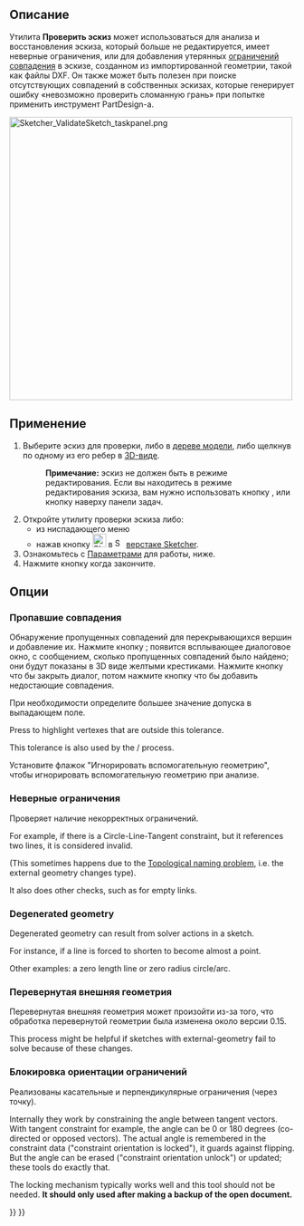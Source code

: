 <languages/>

{{Docnav/ru
|[[Sketcher_ReorientSketch/ru|Переориентировать эскиз]]
|[[Sketcher_MergeSketches/ru|Объединить эскизы]]
|[[Sketcher_Workbench/ru|Sketcher]]
|IconL=Sketcher_ReorientSketch.svg
|IconR=Sketcher MergeSketch.svg‎
|IconC=Workbench_Sketcher.svg
}}

<div class="mw-translate-fuzzy">
{{GuiCommand/ru
|Name/ru=Проверить эскиз
|Name=Sketcher_ValidateSketch
|MenuLocation=Sketch → Проверить эскиз
|Workbenches=[[Sketcher_Workbench/ru|Sketcher]], [[PartDesign_Workbench/ru|PartDesign]]
|SeeAlso=[[Sketcher_ConstrainCoincident/ru|Ограничить совпадение]], [[Topological_naming_problem/ru|Topological naming problem]]
}}
</div>

<span id="Description"></span>
==Описание==

<div class="mw-translate-fuzzy">
Утилита '''Проверить эскиз''' может использоваться для анализа и восстановления эскиза, который больше не редактируется, имеет неверные ограничения, или для добавления утерянных [[Sketcher_ConstrainCoincident/ru|ограничений совпадения]] в эскизе, созданном из импортированной геометрии, такой как файлы DXF. Он также может быть полезен при поиске отсутствующих совпадений в собственных эскизах, которые генерирует ошибку «невозможно проверить сломанную грань» при попытке применить инструмент PartDesign-а.
</div>

[[File:Sketcher_ValidateSketch_taskpanel.png|x500px]]
{{Caption|The Sketcher validation task panel}}

<span id="Usage"></span>
==Применение==

<div class="mw-translate-fuzzy">
# Выберите эскиз для проверки, либо в [[Tree_view/ru|дереве модели]], либо щелкнув по одному из его ребер в [[3D_view/ru|3D-виде]].
#: '''Примечание:''' эскиз не должен быть в режиме редактирования. Если вы находитесь в режиме редактирования эскиза, вам нужно использовать кнопку {{Button|[[File:Sketcher_LeaveSketch.svg|16px]] [[Sketcher_LeaveSketch/ru|Покинуть эскиз]]}}, или кнопку {{Button|Close}} наверху панели задач.
# Откройте утилиту проверки эскиза  либо:
#* из ниспадающего меню {{MenuCommand|Sketch → Проверить набросок}}
#* нажав кнопку [[Image:Sketcher_ValidateSketch.svg|24px|link=Sketcher_ValidateSketch]] в  [[Image:Workbench_Sketcher.svg|16px|Sketcher_Workbench]] [[Sketcher_Workbench/ru|верстаке Sketcher]].
# Ознакомьтесь с  [[#Options/ru|Параметрами]] для работы, ниже.
# Нажмите кнопку {{Button|Закрыть}} когда закончите.
</div>

<span id="Options"></span>
==Опции==

<span id="Missing_coincidences"></span>
===Пропавшие совпадения===

Обнаружение пропущенных совпадений для перекрывающихся вершин и добавление их. Нажмите кнопку {{Button|Найти}}; появится всплывающее диалоговое окно, с сообщением, сколько пропущенных совпадений было найдено; они будут показаны в 3D виде желтыми крестиками. Нажмите кнопку {{Button|OK}} что бы закрыть диалог, потом нажмите кнопку {{Button|Исправить}} что бы добавить недостающие совпадения.

При необходимости определите большее значение допуска в выпадающем поле.

Press {{Button|Highlight troublesome vertexes}} to highlight vertexes that are outside this tolerance.

This tolerance is also used by the {{Button|Find}}/{{Button|Fix}} process.

Установите флажок "Игнорировать вспомогательную геометрию", чтобы игнорировать вспомогательную геометрию при анализе.

<span id="Invalid_constraints"></span>
===Неверные ограничения===

Проверяет наличие некорректных ограничений.

For example, if there is a Circle-Line-Tangent constraint, but it references two lines, it is considered invalid.

(This sometimes happens due to the [[Topological_naming_problem|Topological naming problem]], i.e. the external geometry changes type).

It also does other checks, such as for empty links.

===Degenerated geometry===

Degenerated geometry can result from solver actions in a sketch.

For instance, if a line is forced to shorten to become almost a point.

Other examples: a zero length line or zero radius circle/arc.

<span id="Reversed_external_geometry"></span>
===Перевернутая внешняя геометрия===

Перевернутая внешняя геометрия может произойти из-за того, что обработка перевернутой геометрии была изменена около версии 0.15.

This process might be helpful if sketches with external-geometry fail to solve because of these changes.

<span id="Constraint_orientation_locking"></span>
===Блокировка ориентации ограничений===

Реализованы касательные и перпендикулярные ограничения (через точку).

Internally they work by constraining the angle between tangent vectors. With tangent constraint for example, the angle can be 0 or 180 degrees (co-directed or opposed vectors). The actual angle is remembered in the constraint data ("constraint orientation is locked"), it guards against flipping. But the angle can be erased ("constraint orientation unlock") or updated; these tools do exactly that. 

The locking mechanism typically works well and this tool should not be needed. '''It should only used after making a backup of the open document.'''


{{Docnav/ru
|[[Sketcher_ReorientSketch/ru|Переориентировать эскиз]]
|[[Sketcher_MergeSketches/ru|Объединить эскизы]]
|[[Sketcher_Workbench/ru|Sketcher]]
|IconL=Sketcher_ReorientSketch.svg
|IconR=Sketcher MergeSketch.svg‎
|IconC=Workbench_Sketcher.svg
}}

{{Sketcher Tools navi{{#translation:}}}}
{{Userdocnavi{{#translation:}}}}
{{clear}}